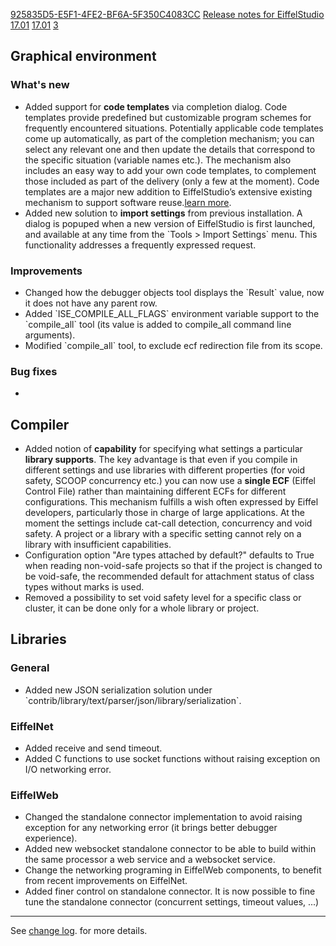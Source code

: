 [[Property:uuid|925835D5-E5F1-4FE2-BF6A-5F350C4083CC]]
[[Property:title|Release notes for EiffelStudio 17.01]]
[[Property:link_title|17.01]]
[[Property:weight|3]]

{{UnderConstruction|This page is under construction.}}

==Graphical environment==
===What's new===
* Added support for '''code templates''' via completion dialog. Code templates provide predefined but customizable program schemes for frequently encountered situations. Potentially applicable code templates come up automatically, as part of the completion mechanism; you can select any relevant one and then update the details that correspond to the specific situation (variable names etc.). The mechanism also includes an easy way to add your own code templates, to complement those included as part of the delivery (only a few at the moment). Code templates are a major new addition to EiffelStudio’s extensive existing mechanism to support software reuse.[https://www.eiffel.org/doc/eiffelstudio/Code%20Templates learn more].
* Added new solution to '''import settings''' from previous installation. A dialog is popuped when a new version of EiffelStudio is first launched, and available at any time from the `Tools > Import Settings` menu. This functionality addresses a frequently expressed request.

===Improvements===
* Changed how the debugger objects tool displays the `Result` value, now it does not have any parent row.
* Added `ISE_COMPILE_ALL_FLAGS` environment variable support to the `compile_all` tool  (its value is added to compile_all command line arguments). 
* Modified `compile_all` tool, to exclude ecf redirection file from its scope.


===Bug fixes===
* 

==Compiler==
* Added notion of '''capability''' for specifying what settings a particular '''library supports'''. The key advantage is that even if you compile in different settings and use libraries with different properties (for void safety, SCOOP concurrency etc.) you can now use a '''single ECF''' (Eiffel Control File) rather than maintaining different ECFs for different configurations. This mechanism fulfills a wish often expressed by Eiffel developers, particularly those in charge of large applications.  At the moment the settings include cat-call detection, concurrency and void safety. A project or a library with a specific setting cannot rely on a library with insufficient capabilities.
* Configuration option "Are types attached by default?" defaults to True when reading non-void-safe projects so that if the project is changed to be void-safe, the recommended default for attachment status of class types without marks is used.
* Removed a possibility to set void safety level for a specific class or cluster, it can be done only for a whole library or project.

==Libraries==
===General===
* Added new JSON serialization solution under `contrib/library/text/parser/json/library/serialization`.

===EiffelNet===
* Added receive and send timeout.
* Added C functions to use socket functions without raising exception on I/O networking error.

===EiffelWeb===
* Changed the standalone connector implementation to avoid raising exception for any networking error (it brings better debugger experience).
* Added new websocket standalone connector to be able to build within the same processor a web service and a websocket service.
* Change the networking programing in EiffelWeb components, to benefit from recent improvements on EiffelNet. 
* Added finer control on standalone connector. It is now possible to fine tune the standalone connector (concurrent settings, timeout values, ...)

----

See [https://dev.eiffel.com/EiffelStudio_17.01_Releases change log]. for more details.